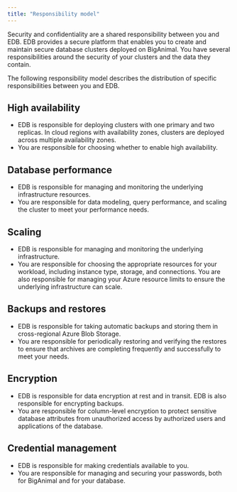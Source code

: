```yaml
---
title: "Responsibility model"
---
```


Security and confidentiality are a shared responsibility between you and EDB. EDB provides a secure platform that enables you to create and maintain secure database clusters deployed on BigAnimal. You have several responsibilities around the security of your clusters and the data they contain.

The following responsibility model describes the distribution of specific responsibilities between you and EDB.


## High availability
- EDB is responsible for deploying clusters with one primary and two replicas. In cloud regions with availability zones, clusters are deployed across multiple availability zones. 
- You are responsible for choosing whether to enable high availability. 


## Database performance
- EDB is responsible for managing and monitoring the underlying infrastructure resources. 
- You are responsible for data modeling, query performance, and scaling the cluster to meet your performance needs. 

## Scaling 
- EDB is responsible for managing and monitoring the underlying infrastructure.
- You are responsible for choosing the appropriate resources for your workload, including instance type, storage, and connections. You are also responsible for managing your Azure resource limits to ensure the underlying infrastructure can scale.

## Backups and restores
- EDB is responsible for taking automatic backups and storing them in cross-regional Azure Blob Storage. 
- You are responsible for periodically restoring and verifying the restores to ensure that archives are completing frequently and successfully to meet your needs. 

## Encryption
- EDB is responsible for data encryption at rest and in transit. EDB is also responsible for encrypting backups.
- You are responsible for column-level encryption to protect sensitive database attributes from unauthorized access by authorized users and applications of the database.

## Credential management 
- EDB is responsible for making credentials available to you.
- You are responsible for managing and securing your passwords, both for BigAnimal and for your database.
